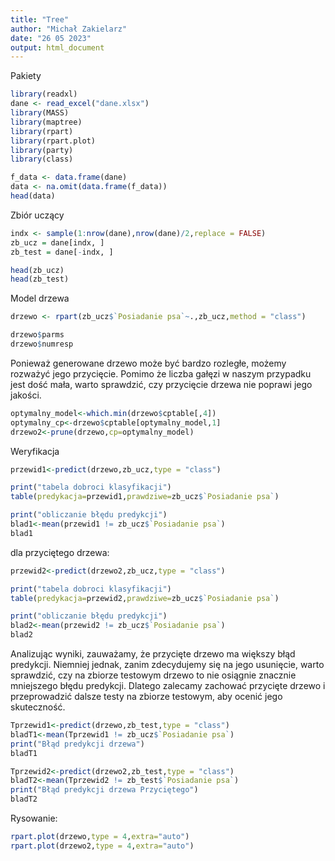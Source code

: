 ---
title: "Tree"
author: "Michał Zakielarz"
date: "26 05 2023"
output: html_document
---
Pakiety
```{r,warning=FALSE,message=FALSE}
library(readxl)
dane <- read_excel("dane.xlsx")
library(MASS)
library(maptree)
library(rpart)
library(rpart.plot)
library(party)
library(class)
```

```{r}
f_data <- data.frame(dane)
data <- na.omit(data.frame(f_data))
head(data)
```

Zbiór uczący
```{r}
indx <- sample(1:nrow(dane),nrow(dane)/2,replace = FALSE)
zb_ucz = dane[indx, ]
zb_test = dane[-indx, ] 

head(zb_ucz)
head(zb_test)
```

Model drzewa
```{r}
drzewo <- rpart(zb_ucz$`Posiadanie psa`~.,zb_ucz,method = "class")

drzewo$parms
drzewo$numresp
```

Ponieważ generowane drzewo może być bardzo rozległe, możemy rozważyć jego przycięcie. Pomimo że liczba gałęzi w naszym przypadku jest dość mała, warto sprawdzić, czy przycięcie drzewa nie poprawi jego jakości.

```{r}
optymalny_model<-which.min(drzewo$cptable[,4])
optymalny_cp<-drzewo$cptable[optymalny_model,1]
drzewo2<-prune(drzewo,cp=optymalny_model)

```

Weryfikacja
```{r, results='hold'}
przewid1<-predict(drzewo,zb_ucz,type = "class")

print("tabela dobroci klasyfikacji")
table(predykacja=przewid1,prawdziwe=zb_ucz$`Posiadanie psa`)

print("obliczanie błędu predykcji")
blad1<-mean(przewid1 != zb_ucz$`Posiadanie psa`)
blad1
```

dla przyciętego drzewa:
```{r, results='hold'}
przewid2<-predict(drzewo2,zb_ucz,type = "class")

print("tabela dobroci klasyfikacji")
table(predykacja=przewid2,prawdziwe=zb_ucz$`Posiadanie psa`)

print("obliczanie błędu predykcji")
blad2<-mean(przewid2 != zb_ucz$`Posiadanie psa`)
blad2
```

Analizując wyniki, zauważamy, że przycięte drzewo ma większy błąd predykcji. Niemniej jednak, zanim zdecydujemy się na jego usunięcie, warto sprawdzić, czy na zbiorze testowym drzewo to nie osiągnie znacznie mniejszego błędu predykcji. Dlatego zalecamy zachować przycięte drzewo i przeprowadzić dalsze testy na zbiorze testowym, aby ocenić jego skuteczność.

```{r,results='hold'}
Tprzewid1<-predict(drzewo,zb_test,type = "class")
bladT1<-mean(Tprzewid1 != zb_ucz$`Posiadanie psa`)
print("Błąd predykcji drzewa")
bladT1

Tprzewid2<-predict(drzewo2,zb_test,type = "class")
bladT2<-mean(Tprzewid2 != zb_test$`Posiadanie psa`)
print("Błąd predykcji drzewa Przyciętego")
bladT2
```

Rysowanie:
```{r, results='hold'}
rpart.plot(drzewo,type = 4,extra="auto")
rpart.plot(drzewo2,type = 4,extra="auto")
```

